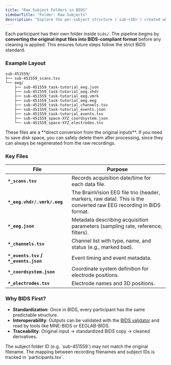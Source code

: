 ```yaml
---
title: "Raw Subject Folders in BIDS"
sidebarTitle: "Folder: Raw Subjects"
description: "Explore the per-subject structure (`sub-<ID>`) created when raw data are converted into BIDS format."
---
```



Each participant has their own folder inside `bids/`. The pipeline begins by **converting the original input files into BIDS-compliant format** before any cleaning is applied. This ensures future steps follow the strict BIDS standard.

### Example Layout

```
sub-451559/
├── sub-451559_scans.tsv
└── eeg/
    ├── sub-451559_task-tutorial_eeg.json
    ├── sub-451559_task-tutorial_eeg.vhdr
    ├── sub-451559_task-tutorial_eeg.vmrk
    ├── sub-451559_task-tutorial_eeg.eeg
    ├── sub-451559_task-tutorial_channels.tsv
    ├── sub-451559_task-tutorial_events.json
    ├── sub-451559_task-tutorial_events.tsv
    ├── sub-451559_space-XYZ_coordsystem.json
    └── sub-451559_space-XYZ_electrodes.tsv
```

<Tip>
These files are a **direct conversion from the original inputs**.  
If you need to save disk space, you can safely delete them after processing, since they can always be regenerated from the raw recordings.
</Tip>


### Key Files

| File                                 | Purpose                                                                                                            |
| ------------------------------------ | ------------------------------------------------------------------------------------------------------------------ |
| **`*_scans.tsv`**                    | Records acquisition date/time for each data file.                                                                  |
| **`*_eeg.vhdr/.vmrk/.eeg`**          | The BrainVision EEG file trio (header, markers, raw data). This is the converted raw EEG recording in BIDS format. |
| **`*_eeg.json`**                     | Metadata describing acquisition parameters (sampling rate, reference, filters).                                    |
| **`*_channels.tsv`**                 | Channel list with type, name, and status (e.g., marked bad).                                                       |
| **`*_events.tsv` / `*_events.json`** | Event timing and event metadata.                                                                                   |
| **`*_coordsystem.json`**             | Coordinate system definition for electrode positions.                                                              |
| **`*_electrodes.tsv`**               | Electrode names and 3D positions.                                                                                  |

### Why BIDS First?

* **Standardization**: Once in BIDS, every participant has the same predictable structure.
* **Interoperability**: Outputs can be validated with the [BIDS validator](https://bids-standard.github.io/bids-validator/) and read by tools like MNE-BIDS or EEGLAB-BIDS.
* **Traceability**: Original input → standardized BIDS copy → cleaned derivatives.

<Info>
The subject folder ID (e.g. `sub-451559`) may not match the original filename.  
The mapping between recording filenames and subject IDs is tracked in `participants.tsv`.
</Info>
